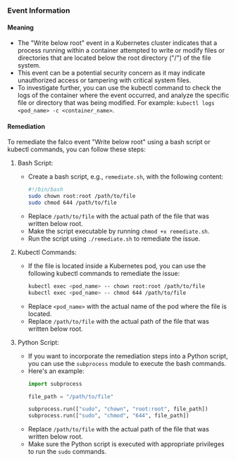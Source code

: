 
### Event Information

#### Meaning

- The "Write below root" event in a Kubernetes cluster indicates that a process running within a container attempted to write or modify files or directories that are located below the root directory ("/") of the file system.
- This event can be a potential security concern as it may indicate unauthorized access or tampering with critical system files.
- To investigate further, you can use the kubectl command to check the logs of the container where the event occurred, and analyze the specific file or directory that was being modified. For example: `kubectl logs <pod_name> -c <container_name>`.

#### Remediation

To remediate the falco event "Write below root" using a bash script or kubectl commands, you can follow these steps:

1. Bash Script:
   - Create a bash script, e.g., `remediate.sh`, with the following content:
     ```bash
     #!/bin/bash
     sudo chown root:root /path/to/file
     sudo chmod 644 /path/to/file
     ```
   - Replace `/path/to/file` with the actual path of the file that was written below root.
   - Make the script executable by running `chmod +x remediate.sh`.
   - Run the script using `./remediate.sh` to remediate the issue.

2. Kubectl Commands:
   - If the file is located inside a Kubernetes pod, you can use the following kubectl commands to remediate the issue:
     ```bash
     kubectl exec <pod_name> -- chown root:root /path/to/file
     kubectl exec <pod_name> -- chmod 644 /path/to/file
     ```
   - Replace `<pod_name>` with the actual name of the pod where the file is located.
   - Replace `/path/to/file` with the actual path of the file that was written below root.

3. Python Script:
   - If you want to incorporate the remediation steps into a Python script, you can use the `subprocess` module to execute the bash commands.
   - Here's an example:
     ```python
     import subprocess
     
     file_path = "/path/to/file"
     
     subprocess.run(["sudo", "chown", "root:root", file_path])
     subprocess.run(["sudo", "chmod", "644", file_path])
     ```
   - Replace `/path/to/file` with the actual path of the file that was written below root.
   - Make sure the Python script is executed with appropriate privileges to run the `sudo` commands.

